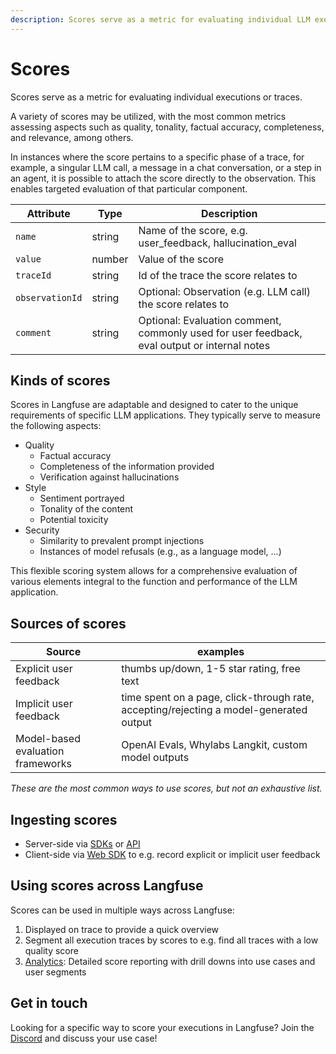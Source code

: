```yaml
---
description: Scores serve as a metric for evaluating individual LLM executions or traces. Commonly used to measure quality, tonality, factual accuracy, completeness, and relevance, among others.
---
```


# Scores

Scores serve as a metric for evaluating individual executions or traces.

A variety of scores may be utilized, with the most common metrics assessing aspects such as quality, tonality, factual accuracy, completeness, and relevance, among others.

In instances where the score pertains to a specific phase of a trace, for example, a singular LLM call, a message in a chat conversation, or a step in an agent, it is possible to attach the score directly to the observation. This enables targeted evaluation of that particular component.

| Attribute       | Type   | Description                                                                                  |
| --------------- | ------ | -------------------------------------------------------------------------------------------- |
| `name`          | string | Name of the score, e.g. user_feedback, hallucination_eval                                    |
| `value`         | number | Value of the score                                                                           |
| `traceId`       | string | Id of the trace the score relates to                                                         |
| `observationId` | string | Optional: Observation (e.g. LLM call) the score relates to                                   |
| `comment`       | string | Optional: Evaluation comment, commonly used for user feedback, eval output or internal notes |

## Kinds of scores

Scores in Langfuse are adaptable and designed to cater to the unique requirements of specific LLM applications. They typically serve to measure the following aspects:

- Quality
  - Factual accuracy
  - Completeness of the information provided
  - Verification against hallucinations
- Style
  - Sentiment portrayed
  - Tonality of the content
  - Potential toxicity
- Security
  - Similarity to prevalent prompt injections
  - Instances of model refusals (e.g., as a language model, ...)

This flexible scoring system allows for a comprehensive evaluation of various elements integral to the function and performance of the LLM application.

## Sources of scores

| Source                            | examples                                                                               |
| --------------------------------- | -------------------------------------------------------------------------------------- |
| Explicit user feedback            | thumbs up/down, 1-5 star rating, free text                                             |
| Implicit user feedback            | time spent on a page, click-through rate, accepting/rejecting a model-generated output |
| Model-based evaluation frameworks | OpenAI Evals, Whylabs Langkit, custom model outputs                                    |

_These are the most common ways to use scores, but not an exhaustive list._

## Ingesting scores

- Server-side via [SDKs](/docs/sdk) or [API](/docs/api)
- Client-side via [Web SDK](/docs/sdk/typescript-web) to e.g. record explicit or implicit user feedback

## Using scores across Langfuse

Scores can be used in multiple ways across Langfuse:

1. Displayed on trace to provide a quick overview
2. Segment all execution traces by scores to e.g. find all traces with a low quality score
3. [Analytics](/docs/sdk/typescript#3-collect-scores): Detailed score reporting with drill downs into use cases and user segments

## Get in touch

Looking for a specific way to score your executions in Langfuse? Join the [Discord](https://discord.gg/7NXusRtqYU) and discuss your use case!
